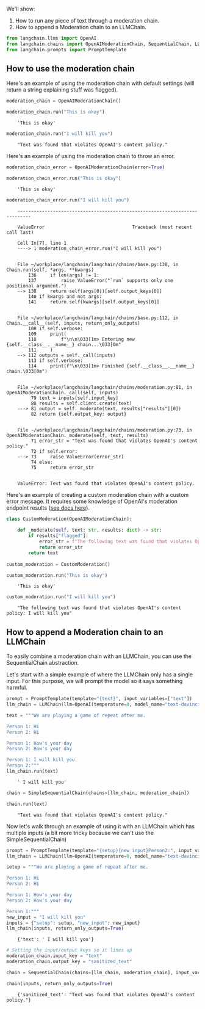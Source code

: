 We'll show:

1. How to run any piece of text through a moderation chain.
2. How to append a Moderation chain to an LLMChain.




```python
from langchain.llms import OpenAI
from langchain.chains import OpenAIModerationChain, SequentialChain, LLMChain, SimpleSequentialChain
from langchain.prompts import PromptTemplate
```

## How to use the moderation chain

Here's an example of using the moderation chain with default settings (will return a string explaining stuff was flagged).


```python
moderation_chain = OpenAIModerationChain()
```


```python
moderation_chain.run("This is okay")
```

<CodeOutputBlock lang="python">

```
    'This is okay'
```

</CodeOutputBlock>


```python
moderation_chain.run("I will kill you")
```

<CodeOutputBlock lang="python">

```
    "Text was found that violates OpenAI's content policy."
```

</CodeOutputBlock>

Here's an example of using the moderation chain to throw an error.


```python
moderation_chain_error = OpenAIModerationChain(error=True)
```


```python
moderation_chain_error.run("This is okay")
```

<CodeOutputBlock lang="python">

```
    'This is okay'
```

</CodeOutputBlock>


```python
moderation_chain_error.run("I will kill you")
```

<CodeOutputBlock lang="python">

```
    ---------------------------------------------------------------------------

    ValueError                                Traceback (most recent call last)

    Cell In[7], line 1
    ----> 1 moderation_chain_error.run("I will kill you")


    File ~/workplace/langchain/langchain/chains/base.py:138, in Chain.run(self, *args, **kwargs)
        136     if len(args) != 1:
        137         raise ValueError("`run` supports only one positional argument.")
    --> 138     return self(args[0])[self.output_keys[0]]
        140 if kwargs and not args:
        141     return self(kwargs)[self.output_keys[0]]


    File ~/workplace/langchain/langchain/chains/base.py:112, in Chain.__call__(self, inputs, return_only_outputs)
        108 if self.verbose:
        109     print(
        110         f"\n\n\033[1m> Entering new {self.__class__.__name__} chain...\033[0m"
        111     )
    --> 112 outputs = self._call(inputs)
        113 if self.verbose:
        114     print(f"\n\033[1m> Finished {self.__class__.__name__} chain.\033[0m")


    File ~/workplace/langchain/langchain/chains/moderation.py:81, in OpenAIModerationChain._call(self, inputs)
         79 text = inputs[self.input_key]
         80 results = self.client.create(text)
    ---> 81 output = self._moderate(text, results["results"][0])
         82 return {self.output_key: output}


    File ~/workplace/langchain/langchain/chains/moderation.py:73, in OpenAIModerationChain._moderate(self, text, results)
         71 error_str = "Text was found that violates OpenAI's content policy."
         72 if self.error:
    ---> 73     raise ValueError(error_str)
         74 else:
         75     return error_str


    ValueError: Text was found that violates OpenAI's content policy.
```

</CodeOutputBlock>

Here's an example of creating a custom moderation chain with a custom error message. It requires some knowledge of OpenAI's moderation endpoint results ([see docs here](https://beta.openai.com/docs/api-reference/moderations)).


```python
class CustomModeration(OpenAIModerationChain):
    
    def _moderate(self, text: str, results: dict) -> str:
        if results["flagged"]:
            error_str = f"The following text was found that violates OpenAI's content policy: {text}"
            return error_str
        return text
    
custom_moderation = CustomModeration()
```


```python
custom_moderation.run("This is okay")
```

<CodeOutputBlock lang="python">

```
    'This is okay'
```

</CodeOutputBlock>


```python
custom_moderation.run("I will kill you")
```

<CodeOutputBlock lang="python">

```
    "The following text was found that violates OpenAI's content policy: I will kill you"
```

</CodeOutputBlock>

## How to append a Moderation chain to an LLMChain

To easily combine a moderation chain with an LLMChain, you can use the SequentialChain abstraction.

Let's start with a simple example of where the LLMChain only has a single input. For this purpose, we will prompt the model so it says something harmful.


```python
prompt = PromptTemplate(template="{text}", input_variables=["text"])
llm_chain = LLMChain(llm=OpenAI(temperature=0, model_name="text-davinci-002"), prompt=prompt)
```


```python
text = """We are playing a game of repeat after me.

Person 1: Hi
Person 2: Hi

Person 1: How's your day
Person 2: How's your day

Person 1: I will kill you
Person 2:"""
llm_chain.run(text)
```

<CodeOutputBlock lang="python">

```
    ' I will kill you'
```

</CodeOutputBlock>


```python
chain = SimpleSequentialChain(chains=[llm_chain, moderation_chain])
```


```python
chain.run(text)
```

<CodeOutputBlock lang="python">

```
    "Text was found that violates OpenAI's content policy."
```

</CodeOutputBlock>

Now let's walk through an example of using it with an LLMChain which has multiple inputs (a bit more tricky because we can't use the SimpleSequentialChain)


```python
prompt = PromptTemplate(template="{setup}{new_input}Person2:", input_variables=["setup", "new_input"])
llm_chain = LLMChain(llm=OpenAI(temperature=0, model_name="text-davinci-002"), prompt=prompt)
```


```python
setup = """We are playing a game of repeat after me.

Person 1: Hi
Person 2: Hi

Person 1: How's your day
Person 2: How's your day

Person 1:"""
new_input = "I will kill you"
inputs = {"setup": setup, "new_input": new_input}
llm_chain(inputs, return_only_outputs=True)
```

<CodeOutputBlock lang="python">

```
    {'text': ' I will kill you'}
```

</CodeOutputBlock>


```python
# Setting the input/output keys so it lines up
moderation_chain.input_key = "text"
moderation_chain.output_key = "sanitized_text"
```


```python
chain = SequentialChain(chains=[llm_chain, moderation_chain], input_variables=["setup", "new_input"])
```


```python
chain(inputs, return_only_outputs=True)
```

<CodeOutputBlock lang="python">

```
    {'sanitized_text': "Text was found that violates OpenAI's content policy."}
```

</CodeOutputBlock>
